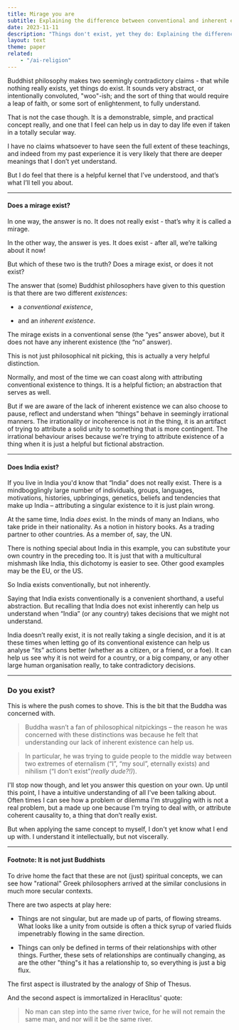 ```yaml
---
title: Mirage you are
subtitle: Explaining the difference between conventional and inherent existence
date: 2023-11-11
description: "Things don't exist, yet they do: Explaining the difference between conventional and inherent existence."
layout: text
theme: paper
related:
    - "/ai-religion"
---
```


Buddhist philosophy makes two seemingly contradictory claims - that while
nothing really exists, yet things do exist. It sounds very abstract, or
intentionally convoluted, "woo"-ish; and the sort of thing that would require a
leap of faith, or some sort of enlightenment, to fully understand.

That is not the case though. It is a demonstrable, simple, and practical concept
really, and one that I feel can help us in day to day life even if taken in a
totally secular way.

I have no claims whatsoever to have seen the full extent of these teachings, and
indeed from my past experience it is very likely that there are deeper meanings
that I don’t yet understand.

But I do feel that there is a helpful kernel that I’ve understood, and that’s
what I’ll tell you about.

---

#### Does a mirage exist?

In one way, the answer is no. It does not really exist - that’s why it is called
a mirage.

In the other way, the answer is yes. It does exist - after all, we’re talking
about it now!

But which of these two is the truth? Does a mirage exist, or does it not exist?

The answer that (some) Buddhist philosophers have given to this question is that
there are two different <em>existence</em>s:

-   a _conventional existence_,

-   and an _inherent existence_.

The mirage exists in a conventional sense (the “yes” answer above), but it does
not have any inherent existence (the “no” answer).

This is not just philosophical nit picking, this is actually a very helpful
distinction.

Normally, and most of the time we can coast along with attributing conventional
existence to things. It is a helpful fiction; an abstraction that serves as
well.

But if we are aware of the lack of inherent existence we can also choose to
pause, reflect and understand when “things” behave in seemingly irrational
manners. The irrationality or incoherence is not _in_ the thing, it is an
artifact of trying to attribute a solid unity to something that is more
contingent. The irrational behaviour arises because we're trying to attribute
existence of a thing when it is just a helpful but fictional abstraction.

---

#### Does India exist?

If you live in India you'd know that “India” does not really exist. There is a
mindbogglingly large number of individuals, groups, languages, motivations,
histories, upbringings, genetics, beliefs and tendencies that make up India –
attributing a singular existence to it is just plain wrong.

At the same time, India _does_ exist. In the minds of many an Indians, who take
pride in their nationality. As a notion in history books. As a trading partner
to other countries. As a member of, say, the UN.

There is nothing special about India in this example, you can substitute your
own country in the preceding too. It is just that with a multicultural mishmash
like India, this dichotomy is easier to see. Other good examples may be the EU,
or the US.

So India exists conventionally, but not inherently.

Saying that India exists conventionally is a convenient shorthand, a useful
abstraction. But recalling that India does not exist inherently can help us
understand when “India” (or any country) takes decisions that we might not
understand.

India doesn’t really exist, it is not really taking a single decision, and it is
at these times when letting go of its conventional existence can help us analyse
“its” actions better (whether as a citizen, or a friend, or a foe). It can help
us see why it is not weird for a country, or a big company, or any other large
human organisation really, to take contradictory decisions.

---

### Do you exist?

This is where the push comes to shove. This is the bit that the Buddha was
concerned with.

> Buddha wasn’t a fan of philosophical nitpickings – the reason he was concerned
> with these distinctions was because he felt that understanding our lack of
> inherent existence can help us.

> In particular, he was trying to guide people to the middle way between two
> extremes of eternalism (“I”, “my soul”, eternally exists) and nihilism (“I
> don’t exist”_(really dude?!)_).

I'll stop now though, and let you answer this question on your own. Up until
this point, I have a intuitive understanding of all I've been talking about.
Often times I can see how a problem or dilemma I'm struggling with is not a real
problem, but a made up one because I'm trying to deal with, or attribute
coherent causality to, a thing that don’t really exist.

But when applying the same concept to myself, I don't yet know what I end up
with. I understand it intellectually, but not viscerally.

---

#### Footnote: It is not just Buddhists

To drive home the fact that these are not (just) spiritual concepts, we can see
how "rational" Greek philosophers arrived at the similar conclusions in much
more secular contexts.

There are two aspects at play here:

-   Things are not singular, but are made up of parts, of flowing streams. What
    looks like a unity from outside is often a thick syrup of varied fluids
    impenetrably flowing in the same direction.

-   Things can only be defined in terms of their relationships with other
    things. Further, these sets of relationships are continually changing, as
    are the other "thing"s it has a relationship to, so everything is just a big
    flux.

The first aspect is illustrated by the analogy of Ship of Thesus.

And the second aspect is immortalized in Heraclitus' quote:

> No man can step into the same river twice, for he will not remain the same
> man, and nor will it be the same river.
